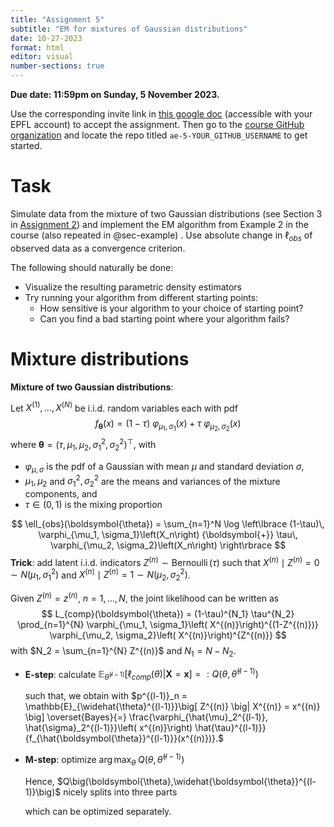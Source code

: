 ```yaml
---
title: "Assignment 5"
subtitle: "EM for mixtures of Gaussian distributions"
date: 10-27-2023
format: html
editor: visual
number-sections: true
---
```


::: callout-important
**Due date: 11:59pm on Sunday, 5 November 2023.**
:::

::: callout-note
Use the corresponding invite link in [this google doc](https://docs.google.com/document/d/1XTO7obXEr2Yxllxk48wnZ5e49ptPGMsMyl40KEZDGRg/edit?usp=sharing) (accessible with your EPFL account) to accept the assignment. Then go to the [course GitHub organization](https://github.com/MATH-517) and locate the repo titled `ae-5-YOUR_GITHUB_USERNAME` to get started.
:::


# Task 

Simulate data from the mixture of two Gaussian distributions (see Section 3 in [Assignment 2](https://math-517.github.io/math_517_website/assignments/assignment-02.html)) and implement the EM algorithm from Example 2 in the course (also repeated in @sec-example) . Use absolute change in $\ell_{obs}$ of observed data as a convergence criterion.

The following should naturally be done:

-   Visualize the resulting parametric density estimators
-   Try running your algorithm from different starting points:
    -   How sensitive is your algorithm to your choice of starting point?
    -   Can you find a bad starting point where your algorithm fails?


# Mixture distributions {#sec-example}

**Mixture of two Gaussian distributions**:

Let $X^{(1)}, \dots, X^{(N)}$ be i.i.d. random variables each with pdf $$ f_{\boldsymbol{\theta}}(x) = (1-\tau) \ \varphi_{\mu_1, \sigma_1}\left(x \right) + \tau \ \varphi_{\mu_2, \sigma_2}\left(x \right) $$ where $\boldsymbol{\theta} = (\tau, \mu_1,\mu_2,\sigma_1^2, \sigma_2^2)^\top$, with

-   $\varphi_{\mu, \sigma}$ is the pdf of a Gaussian with mean $\mu$ and standard deviation $\sigma$,
-   $\mu_1, \mu_2$ and $\sigma_1^2, \sigma_2^2$ are the means and variances of the mixture components, and
-   $\tau \in (0,1)$ is the mixing proportion



$$
  \ell_{obs}(\boldsymbol{\theta}) = \sum_{n=1}^N \log \left\lbrace (1-\tau)\, \varphi_{\mu_1, \sigma_1}\left(X_n\right) {\boldsymbol{+}} \tau\, \varphi_{\mu_2, \sigma_2}\left(X_n\right) \right\rbrace
$$ **Trick**: add latent i.i.d. indicators $Z^{(n)} \sim \operatorname{Bernoulli}(\tau)$ such that $X^{(n)} \mid Z^{(n)} = 0 \sim N(\mu_1, \sigma_1^2)$ and $X^{(n)} \mid Z^{(n)} = 1 \sim N(\mu_2, \sigma_2^2)$.

Given $Z^{(n)} = z^{(n)}$, $n=1, \dots, N$, the joint likelihood can be written as $$
  L_{comp}(\boldsymbol{\theta}) = (1-\tau)^{N_1} \tau^{N_2} \prod_{n=1}^{N} \varphi_{\mu_1, \sigma_1}\left( X^{(n)}\right)^{(1-Z^{(n)})}  \varphi_{\mu_2, \sigma_2}\left( X^{(n)}\right)^{Z^{(n)}}
$$ with $N_2 = \sum_{n=1}^{N} Z^{(n)}$ and $N_1 = N - N_2$.


-   **E-step**: calculate $\mathbb{E}_{\widehat{\theta}^{(l-1)}}\big[\ell_{comp}(\theta) \big| \mathbf{X} = \mathbf{x} \big] =: Q\big(\theta,\widehat{\theta}^{(l-1)}\big)$

    \begin{align*}
    \ell_{comp}(\boldsymbol{\theta}) &= \ln L_{comp}(\boldsymbol{\theta}) = 
    N_1 \ln(1 - \tau) + N_2 \ln(\tau) +\\ 
    &+ \sum_{n=1}^{N} (1-Z^{(n)}) \ln\varphi_{\mu_1, \sigma_1}\left( X^{(n)} \right) + \sum_{n=1}^{N} Z^{(n)} \ln\varphi_{\mu_2, \sigma_2}\left( X^{(n)} \right)
    \end{align*} such that, we obtain \begin{align*}
    \mathbb{E}_{\widehat{\boldsymbol{\theta}}^{(l-1)}}&\big[\ell_{comp}(\boldsymbol{\theta}) \big| \mathbf{X} = \mathbf{x} \big] =
        \log(1-\tau) (N - \sum_{n=1}^{N} p^{(l-1)}_n) +  
        \log(\tau) \sum_{n=1}^{N} p^{(l-1)}_n +\\ 
        &+ \sum_{n=1}^{N} (1-p^{(l-1)}_n) \log\varphi_{\mu_1, \sigma_1}\left( x^{(n)} \right) + 
        \sum_{n=1}^{N} p^{(l-1)}_n \log\varphi_{\mu_2, \sigma_2}\left(x^{(n)}\right)
    \end{align*} with $p^{(l-1)}_n = \mathbb{E}_{\widehat{\theta}^{(l-1)}}\big[ Z^{(n)} \big| X^{(n)} = x^{(n)} \big] \overset{Bayes}{=} \frac{\varphi_{\hat{\mu}_2^{(l-1)}, \hat{\sigma}_2^{(l-1)}}\left( x^{(n)}\right) \hat{\tau}^{(l-1)}}{f_{\hat{\boldsymbol{\theta}}^{(l-1)}}(x^{(n)})}.$


-   **M-step**: optimize $\mathrm{arg\,max}_{\theta}\; Q\big(\theta,\widehat{\theta}^{(l-1)}\big)$

    Hence, $Q\big(\boldsymbol{\theta},\widehat{\boldsymbol{\theta}}^{(l-1)}\big)$ nicely splits into three parts

    \begin{align*}
    Q\big(&\boldsymbol{\theta},\widehat{\boldsymbol{\theta}}^{(l-1)}\big) =\\
        &\mathbf{A:}\quad \log(1-\tau) (N - \sum_{n=1}^{N} p^{(l-1)}_n) +  
        \log(\tau) \sum_{n=1}^{N} p^{(l-1)}_n +\\ 
        &\mathbf{B:}\quad + \sum_{n=1}^{N} (1-p^{(l-1)}_n) \log\varphi_{\mu_1, \sigma_1}\left( x^{(n)} \right) +\\ 
        &\mathbf{C:}\quad + \sum_{n=1}^{N} p^{(l-1)}_n \log\varphi_{\mu_2, \sigma_2}\left( x^{(n)} \right)
    \end{align*} which can be optimized separately.

